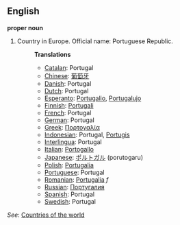 ==English==

'''proper noun'''

# Country in Europe. Official name: Portuguese Republic.
#:'''Translations'''
#:*[[Catalan]]: Portugal
#:*[[Chinese]]: [[葡萄牙]]
#:*[[Danish]]: Portugal
#:*[[Dutch]]: Portugal
#:*[[Esperanto]]: [[Portugalio]], [[Portugalujo]]
#:*[[Finnish]]: [[Portugali]]
#:*[[French]]: Portugal
#:*[[German]]: Portugal
#:*[[Greek]]: [[Πορτογαλία]]
#:*[[Indonesian]]: Portugal, [[Portugis]]
#:*[[Interlingua]]: Portugal
#:*[[Italian]]: [[Portogallo]]
#:*[[Japanese]]: [[ポルトガル]] (porutogaru)
#:*[[Polish]]: [[Portugalia]]
#:*[[Portuguese]]: Portugal
#:*[[Romanian]]: [[Portugalia]] ''f''
#:*[[Russian]]: [[Португалия]]
#:*[[Spanish]]: Portugal
#:*[[Swedish]]: Portugal

''See'': [[Countries of the world]]